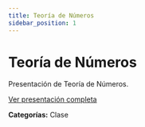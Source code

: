 ```yaml
---
title: Teoría de Números
sidebar_position: 1
---
```


# Teoría de Números

Presentación de Teoría de Números.

[Ver presentación completa](https://docs.google.com/presentation/d/1HrG4l4UevJC7-xEkoNWysQ-Ze1b8KrdqEU6yOjBQokg/edit?usp=sharing)

**Categorías:** Clase